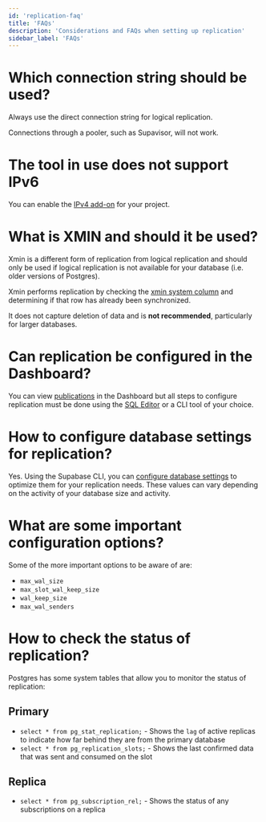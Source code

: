 ```yaml
---
id: 'replication-faq'
title: 'FAQs'
description: 'Considerations and FAQs when setting up replication'
sidebar_label: 'FAQs'
---
```


# Which connection string should be used?

Always use the direct connection string for logical replication. 

Connections through a pooler, such as Supavisor, will not work.

# The tool in use does not support IPv6

You can enable the [IPv4 add-on](/guides/platform/ipv4-address) for your project.

# What is XMIN and should it be used?

Xmin is a different form of replication from logical replication and should only be used if logical replication is not available for your database (i.e. older versions of Postgres).

Xmin performs replication by checking the [xmin system column](https://www.postgresql.org/docs/current/ddl-system-columns.html) and determining if that row has already been synchronized.

It does not capture deletion of data and is **not recommended**, particularly for larger databases.

# Can replication be configured in the Dashboard?

You can view [publications](https://supabase.com/dashboard/project/default/database/publications) in the Dashboard but all steps to configure replication must be done using the [SQL Editor](https://supabase.com/dashboard/project/default/sql/new) or a CLI tool of your choice.

# How to configure database settings for replication?

Yes. Using the Supabase CLI, you can [configure database settings](/guides/database/custom-postgres-config#cli-configurable-settings) to optimize them for your replication needs. These values can vary depending on the activity of your database size and activity.

# What are some important configuration options?

Some of the more important options to be aware of are:
- `max_wal_size`
- `max_slot_wal_keep_size`
- `wal_keep_size`
- `max_wal_senders`

# How to check the status of replication?

Postgres has some system tables that allow you to monitor the status of replication:

## Primary

- `select * from pg_stat_replication;` - Shows the `lag` of active replicas to indicate how far behind they are from the primary database
- `select * from pg_replication_slots;` - Shows the last confirmed data that was sent and consumed on the slot

## Replica

- `select * from pg_subscription_rel;` - Shows the status of any subscriptions on a replica

